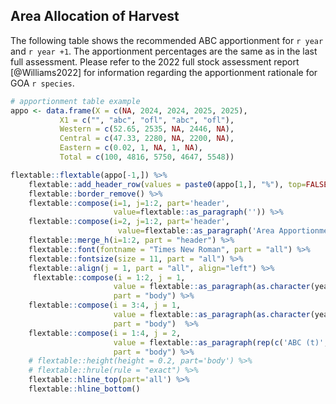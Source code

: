 ## Area Allocation of Harvest

The following table shows the recommended ABC apportionment for `r year` and `r year +1`. 
The apportionment percentages are the same as in the last full assessment. 
Please refer to the 2022 full stock assessment report [@Williams2022] for information regarding the apportionment rationale for GOA `r species`.

```r
# apportionment table example
appo <- data.frame(X = c(NA, 2024, 2024, 2025, 2025),
           X1 = c("", "abc", "ofl", "abc", "ofl"),
           Western = c(52.65, 2535, NA, 2446, NA),
           Central = c(47.33, 2280, NA, 2200, NA),
           Eastern = c(0.02, 1, NA, 1, NA),
           Total = c(100, 4816, 5750, 4647, 5548))

flextable::flextable(appo[-1,]) %>% 
    flextable::add_header_row(values = paste0(appo[1,], "%"), top=FALSE) %>%
    flextable::border_remove() %>% 
    flextable::compose(i=1, j=1:2, part='header', 
                       value=flextable::as_paragraph('')) %>%
    flextable::compose(i=2, j=1:2, part='header', 
                        value=flextable::as_paragraph('Area Apportionment')) %>% 
    flextable::merge_h(i=1:2, part = "header") %>% 
    flextable::font(fontname = "Times New Roman", part = "all") %>%
    flextable::fontsize(size = 11, part = "all") %>% 
    flextable::align(j = 1, part = "all", align="left") %>% 
     flextable::compose(i = 1:2, j = 1, 
                       value = flextable::as_paragraph(as.character(year+1)), 
                       part = "body") %>% 
    flextable::compose(i = 3:4, j = 1, 
                       value = flextable::as_paragraph(as.character(year+2)), 
                       part = "body")  %>% 
    flextable::compose(i = 1:4, j = 2, 
                       value = flextable::as_paragraph(rep(c('ABC (t)', 'OFL (t)'), 2)), 
                       part = "body") %>% 
    # flextable::height(height = 0.2, part='body') %>% 
    # flextable::hrule(rule = "exact") %>% 
    flextable::hline_top(part='all') %>% 
    flextable::hline_bottom() 
  
```

